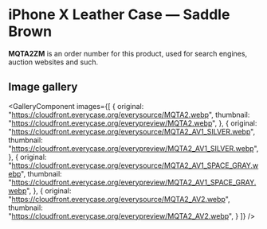 
# iPhone X Leather Case — Saddle Brown

<Callout type='info' emoji='👉🏻'>**MQTA2ZM** is an order number for this product, used for search engines, auction websites and such.</Callout>

## Image gallery

<GalleryComponent
    images={[
      {
        original: "https://cloudfront.everycase.org/everysource/MQTA2.webp",
        thumbnail: "https://cloudfront.everycase.org/everypreview/MQTA2.webp",
      },
      {
        original: "https://cloudfront.everycase.org/everysource/MQTA2_AV1_SILVER.webp",
        thumbnail: "https://cloudfront.everycase.org/everypreview/MQTA2_AV1_SILVER.webp",
      },
      {
        original: "https://cloudfront.everycase.org/everysource/MQTA2_AV1_SPACE_GRAY.webp",
        thumbnail: "https://cloudfront.everycase.org/everypreview/MQTA2_AV1_SPACE_GRAY.webp",
      },
      {
        original: "https://cloudfront.everycase.org/everysource/MQTA2_AV2.webp",
        thumbnail: "https://cloudfront.everycase.org/everypreview/MQTA2_AV2.webp",
      }
    ]}
  />
